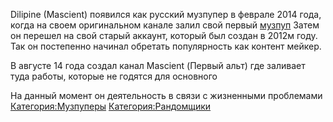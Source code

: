 {{Инфобокс_для_пуперов
|title2 = Dilipine
|другие_ники = Mascient
|сферы_творчества = RYTPMV
|год_начала = 2013 (as GtaSparta01)
2014 (as Dilipine)
|имя_фамилия = Антон
|дата_рождения = 1999
|ссылки = 
*[https://youtube.com/user/intelsparta Основной канал]
*[https://youtube.com/user/mascient Альт. канал]
|image3 = 9cqVjNekz7w.jpg}}
Dilipine (Mascient) появился как русский музпупер в феврале 2014 года, когда на своем оригинальном канале залил свой первый [https://www.youtube.com/watch?v=1zXgD5iLqbo музпуп] Затем он перешел на свой старый аккаунт, который был создан в 2012м году. Так он постепенно начинал обретать популярность как контент мейкер.

В августе 14 года создал канал Mascient (Первый альт) где заливает туда работы, которые не годятся для основного

На данный момент он деятельность  в связи с жизненными проблемами
[[Категория:Музпуперы]]
[[Категория:Рандомщики]]